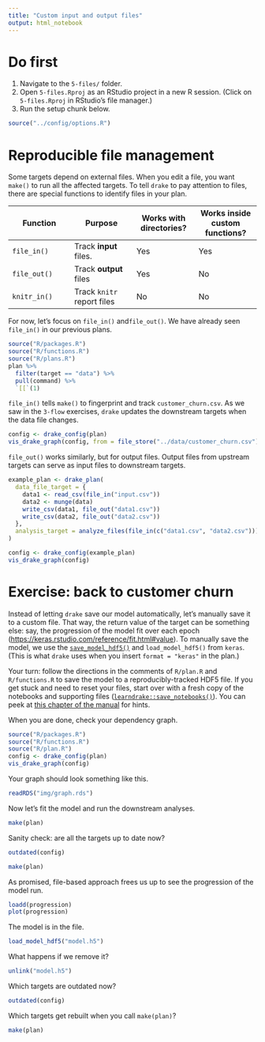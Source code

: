 ```yaml
---
title: "Custom input and output files"
output: html_notebook
---
```


# Do first

1. Navigate to the `5-files/` folder.
2. Open `5-files.Rproj` as an RStudio project in a new R session. (Click on `5-files.Rproj` in RStudio's file manager.)
3. Run the setup chunk below.

```r
source("../config/options.R")
```

# Reproducible file management

Some targets depend on external files. When you edit a file, you want `make()` to run all the affected targets. To tell `drake` to pay attention to files, there are special functions to identify files in your plan. 

Function | Purpose | Works with directories? | Works inside custom functions?
---|---|---|---
`file_in()` | Track **input** files. | Yes | Yes
`file_out()` | Track **output** files | Yes | No
`knitr_in()` | Track `knitr` report files | No | No

For now, let's focus on `file_in()` and` file_out()`. We have already seen `file_in()` in our previous plans.

```r
source("R/packages.R")
source("R/functions.R")
source("R/plans.R")
plan %>%
  filter(target == "data") %>%
  pull(command) %>%
  `[[`(1)
```

`file_in()` tells `make()` to fingerprint and track `customer_churn.csv`. As we saw in the `3-flow` exercises, `drake` updates the downstream targets when the data file changes.

```r
config <- drake_config(plan)
vis_drake_graph(config, from = file_store("../data/customer_churn.csv"))
```

`file_out()` works similarly, but for output files. Output files from upstream targets can serve as input files to downstream targets.

```r
example_plan <- drake_plan(
  data_file_target = {
    data1 <- read_csv(file_in("input.csv"))
    data2 <- munge(data)
    write_csv(data1, file_out("data1.csv"))
    write_csv(data2, file_out("data2.csv"))
  },
  analysis_target = analyze_files(file_in(c("data1.csv", "data2.csv")))
)

config <- drake_config(example_plan)
vis_drake_graph(config)
```

# Exercise: back to customer churn

Instead of letting `drake` save our model automatically, let's manually save it to a custom file. That way, the return value of the target can be something else: say, the progression of the model fit over each epoch (<https://keras.rstudio.com/reference/fit.html#value>). To manually save the model, we use the [`save_model_hdf5()`](https://keras.rstudio.com/reference/save_model_hdf5.html) and `load_model_hdf5()` from `keras`. (This is what `drake` uses when you insert `format = "keras"` in the plan.)

Your turn: follow the directions in the comments of `R/plan.R` and `R/functions.R` to save the model to a reproducibly-tracked HDF5 file. If you get stuck and need to reset your files, start over with a fresh copy of the notebooks and supporting files ([`learndrake::save_notebooks()`](https://github.com/wlandau/learndrake)). You can peek at [this chapter of the manual](https://ropenscilabs.github.io/drake-manual/churn.html#increasing-efficiency) for hints.

When you are done, check your dependency graph.

```r
source("R/packages.R")
source("R/functions.R")
source("R/plan.R")
config <- drake_config(plan)
vis_drake_graph(config)
```

Your graph should look something like this.

```r
readRDS("img/graph.rds")
```

Now let's fit the model and run the downstream analyses.

```r
make(plan)
```

Sanity check: are all the targets up to date now?

```r
outdated(config)
```

```r
make(plan)
```

As promised, file-based approach frees us up to see the progression of the model run.

```r
loadd(progression)
plot(progression)
```

The model is in the file.

```r
load_model_hdf5("model.h5")
```

What happens if we remove it?

```r
unlink("model.h5")
```

Which targets are outdated now?

```r
outdated(config)
```

Which targets get rebuilt when you call `make(plan)`?

```r
make(plan)
```
